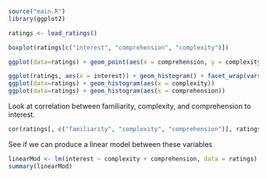 ```r
source("main.R")
library(ggplot2)
```

```r
ratings <- load_ratings()
```

```r
boxplot(ratings[c("interest", "comprehension", "complexity")])
```

```r
ggplot(data=ratings) + geom_point(aes(x = comprehension, y = complexity, color = interest))

ggplot(ratings, aes(x = interest)) + geom_histogram() + facet_wrap(vars(personID))
ggplot(data=ratings) + geom_histogram(aes(x = complexity))
ggplot(data=ratings) + geom_histogram(aes(x = comprehension))
```


Look at correlation between familiarity, complexity, and comprehension to interest.
```r
cor(ratings[, c("familiarity", "complexity", "comprehension")], ratings$interest)
```

See if we can produce a linear model between these variables
```r
linearMod <- lm(interest ~ complexity + comprehension, data = ratings)
summary(linearMod)
```

